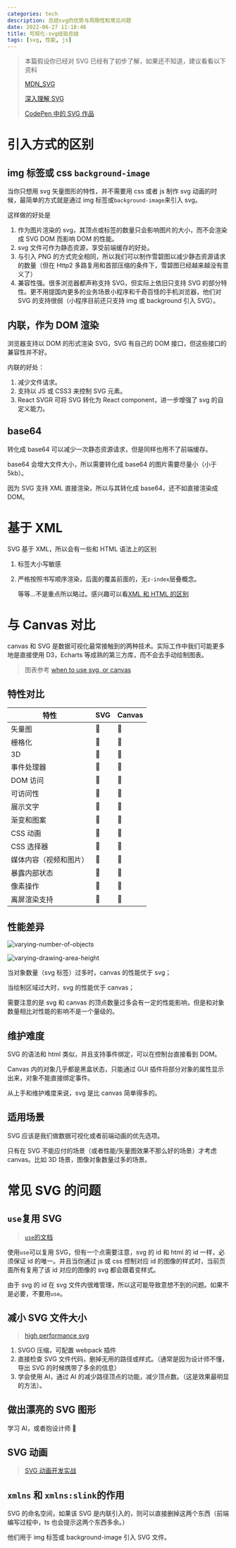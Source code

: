 ```yaml
---
categories: tech
description: 总结svg的优势与局限性和常见问题
date: 2022-06-27 11:18:46
title: 可视化-svg经验总结
tags: [svg, 性能, js]
---
```


> 本篇假设你已经对 SVG 已经有了初步了解，如果还不知道，建议看看以下资料
>
> [MDN_SVG](https://developer.mozilla.org/zh-CN/docs/Web/SVG/Tutorial)
>
> [深入理解 SVG](https://www.books.com.tw/products/CN11486864)
>
> [CodePen 中的 SVG 作品](https://codepen.io/search/pens?q=svg)

# 引入方式的区别

## img 标签或 css `background-image`

当你只想用 svg 矢量图形的特性，并不需要用 css 或者 js 制作 svg 动画的时候，最简单的方式就是通过 img 标签或`background-image`来引入 svg。

这样做的好处是

1. 作为图片渲染的 svg，其顶点或标签的数量只会影响图片的大小，而不会渲染成 SVG DOM 而影响 DOM 的性能。
2. svg 文件可作为静态资源，享受前端缓存的好处。
3. 与引入 PNG 的方式完全相同，所以我们可以制作雪碧图以减少静态资源请求的数量（但在 Http2 多路复用和首部压缩的条件下，雪碧图已经越来越没有意义了）
4. 兼容性强。很多浏览器都声称支持 SVG，但实际上依旧只支持 SVG 的部分特性。更不用提国内更多的业务场景小程序和千奇百怪的手机浏览器，他们对 SVG 的支持很弱（小程序目前还只支持 img 或 background 引入 SVG）。

## 内联，作为 DOM 渲染

浏览器支持以 DOM 的形式渲染 SVG，SVG 有自己的 DOM 接口，但这些接口的兼容性并不好。

内联的好处：

1. 减少文件请求。
2. 支持以 JS 或 CSS3 来控制 SVG 元素。
3. React SVGR 可将 SVG 转化为 React component，进一步增强了 svg 的自定义能力。

## base64

转化成 base64 可以减少一次静态资源请求，但是同样也用不了前端缓存。

base64 会增大文件大小，所以需要转化成 base64 的图片需要尽量小（小于 5kb）。

因为 SVG 支持 XML 直接渲染，所以与其转化成 base64，还不如直接渲染成 DOM。

# 基于 XML

SVG 基于 XML，所以会有一些和 HTML 语法上的区别

1. 标签大小写敏感

2. 严格按照书写顺序渲染，后面的覆盖前面的，无`z-index`层叠概念。

   等等...不是重点所以略过。感兴趣可以看[XML 和 HTML 的区别](https://www.html.cn/qa/html5/10300.html)

# 与 Canvas 对比

canvas 和 SVG 是数据可视化最常接触到的两种技术。实际工作中我们可能更多地是直接使用 D3，Echarts 等成熟的第三方库，而不会去手动绘制图表。

> 图表参考 [when to use svg. or canvas](https://css-tricks.com/when-to-use-svg-vs-when-to-use-canvas/)

## 特性对比

| 特性                   | SVG | Canvas |
| ---------------------- | --- | ------ |
| 矢量图                 | 🍏  | 🍎     |
| 栅格化                 | 🍎  | 🍏     |
| 3D                     | 🍎  | 🍏     |
| 事件处理器             | 🍏  | 🍎     |
| DOM 访问               | 🍏  | 🍎     |
| 可访问性               | 🍏  | 🥭     |
| 展示文字               | 🍏  | 🍏     |
| 渐变和图案             | 🍏  | 🍏     |
| CSS 动画               | 🍏  | 🍎     |
| CSS 选择器             | 🍏  | 🍏     |
| 媒体内容（视频和图片） | 🍎  | 🍏     |
| 暴露内部状态           | 🍎  | 🍏     |
| 像素操作               | 🍎  | 🍏     |
| 离屏渲染支持           | 🍎  | 🍏     |

## 性能差异

![varying-number-of-objects](./varying-number-of-objects.png)

![varying-drawing-area-height](./varying-drawing-area-height.png)

当对象数量（svg 标签）过多时，canvas 的性能优于 svg；

当绘制区域过大时，svg 的性能优于 canvas；

需要注意的是 svg 和 canvas 的顶点数量过多会有一定的性能影响，但是和对象数量相比对性能的影响不是一个量级的。

## 维护难度

SVG 的语法和 html 类似，并且支持事件绑定，可以在控制台直接看到 DOM。

Canvas 内的对象几乎都是黑盒状态，只能通过 GUI 插件将部分对象的属性显示出来，对象不能直接绑定事件。

从上手和维护难度来说，svg 是比 canvas 简单得多的。

## 适用场景

SVG 应该是我们做数据可视化或者前端动画的优先选项。

只有在 SVG 不能应付的场景（或者性能/矢量图效果不那么好的场景）才考虑 canvas。比如 3D 场景，图像对象数量过多的场景。

# 常见 SVG 的问题

## `use`复用 SVG

> [`use`的文档](https://developer.mozilla.org/zh-CN/docs/Web/SVG/Element/use)

使用`use`可以复用 SVG，但有一个点需要注意，svg 的 id 和 html 的 id 一样，必须保证 id 的唯一。并且当你通过 js 或 css 控制对应 id 的图像的样式时，当前页面所有复用了该 id 对应的图像的 svg 都会跟着变样式。

由于 svg 的 id 在 svg 文件内很难管理，所以这可能导致意想不到的问题。如果不是必要，不要用`use`。

## 减小 SVG 文件大小

> [high performance svg](https://css-tricks.com/high-performance-svgs/)

1. SVGO 压缩，可配置 webpack 插件
2. 直接检查 SVG 文件代码，删掉无用的路径或样式。（通常是因为设计师不懂，导出 SVG 的时候携带了多余的信息）
3. 学会使用 AI，通过 AI 的减少路径顶点的功能，减少顶点数。（这是效果最明显的方法）。

## 做出漂亮的 SVG 图形

学习 AI，或者抱设计师 🦵

## SVG 动画

> [SVG 动画开发实战](https://svg-animation-booklet.vercel.app/overview.html)

## `xmlns` 和 `xmlns:slink`的作用

SVG 的命名空间，如果该 SVG 是内联引入的，则可以直接删掉这两个东西（前端编写过程中，ts 也会提示这两个东西多余。）

他们用于 img 标签或 background-image 引入 SVG 文件。
